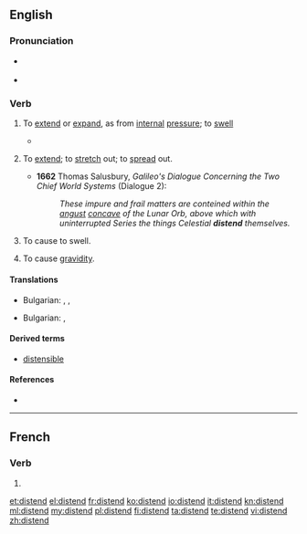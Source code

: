 ==English==

===Pronunciation===
* {{a|UK}} {{IPA|/dɪsˈtɛnd/}}
* {{rhymes|ɛnd}}

===Verb===
{{en-verb}}

# {{intransitive}} To [[extend]] or [[expand]], as from [[internal]] [[pressure]]; to [[swell]]
#* {{quote-book|year=1835|author=[[w:William Gilmore Simms|William Gilmore Simms]]|title=[[s:The Partisan|The Partisan]]|publisher=Harper|section=[[s:The Partisan/XV|Chapter XIV]]|page=[[s:Page:The Partisan, v1.djvu/171|180]]|passage=Then came the arrowy flight and form of the hurricane itself&mdash;its actual bulk&mdash;its imbodied power, pressing along through the forest in a gyratory progress, not fifty yards wide, never '''distending''' in width, yet capriciously winding from right to left and left to right<!--, in a zigzag direction, as if a playful spirit thus strove to mix with all the terrors of destruction the sportive mood of the most idle fancy-->.}}
# {{transitive|reflexive|archaic}} To [[extend]]; to [[stretch]] out; to [[spread]] out.
#* '''1662''' Thomas Salusbury, ''Galileo's Dialogue Concerning the Two Chief World Systems'' (Dialogue 2):
#*: ''These impure and frail matters are conteined within the [[angust]] [[concave]] of the Lunar Orb, above which with uninterrupted Series the things Celestial '''distend''' themselves.''
# {{transitive}} To cause to swell.
# {{biology}} To cause [[gravidity]].

====Translations====
{{trans-top|To [[extend]] or [[expand]]}}
* Bulgarian: ,  {{t|bg|разтеглям|sc=Cyrl}},  {{t|bg|разширявам|sc=Cyrl}}
{{trans-mid}}
{{trans-bottom}}

{{trans-top|To cause to swell}}
* Bulgarian: ,  {{t|bg|раздувам|sc=Cyrl}}
{{trans-mid}}
{{trans-bottom}}

====Derived terms====
* [[distensible]]

====References====
* {{R:OED2}}

----

==French==

===Verb===
{{fr-verb form}}

# {{conjugation of|distendre||3|s|pres|ind|lang=fr}}

[[et:distend]]
[[el:distend]]
[[fr:distend]]
[[ko:distend]]
[[io:distend]]
[[it:distend]]
[[kn:distend]]
[[ml:distend]]
[[my:distend]]
[[pl:distend]]
[[fi:distend]]
[[ta:distend]]
[[te:distend]]
[[vi:distend]]
[[zh:distend]]